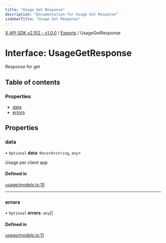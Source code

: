 ```yaml
---
title: "Usage Get Response"
description: "Documentation for Usage Get Response"
sidebarTitle: "Usage Get Response"
---
```


[X API SDK v2.152 - v1.0.0](../README.md) / [Exports](../modules.md) / UsageGetResponse

# Interface: UsageGetResponse

Response for get

## Table of contents

### Properties

- [data](UsageGetResponse.md#data)
- [errors](UsageGetResponse.md#errors)

## Properties

### data

• `Optional` **data**: `Record`\<`string`, `any`\>

Usage per client app

#### Defined in

[usage/models.ts:10](https://github.com/xdevplatform/xdk/blob/ad4172ef5f68f089e0f077a190b271016dd35bf7/xdk/typescript/src/usage/models.ts#L10)

___

### errors

• `Optional` **errors**: `any`[]

#### Defined in

[usage/models.ts:11](https://github.com/xdevplatform/xdk/blob/ad4172ef5f68f089e0f077a190b271016dd35bf7/xdk/typescript/src/usage/models.ts#L11)
